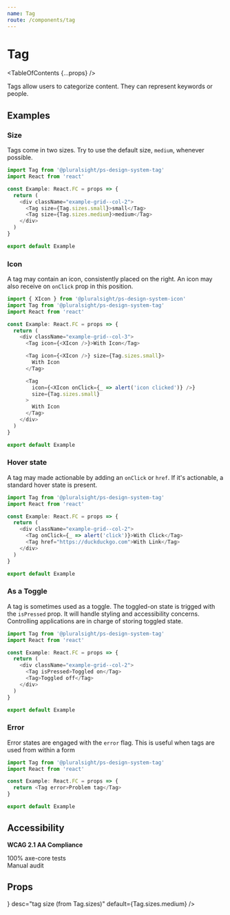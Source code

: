 ```yaml
---
name: Tag
route: /components/tag
---
```



# Tag

<TableOfContents {...props} />

<Intro>Tags allow users to categorize content. They can represent keywords or people.</Intro>

<Usage
  figmaUrl="https://www.figma.com/file/YsTklBecdddy9RZ3HXddIseD/?node-id=10232%3A1"
  install="npm install @pluralsight/ps-design-system-tag"
  import="import Tag from '@pluralsight/ps-design-system-tag'"
  packageName="tag"
  version={props.version}
/>

## Examples

### Size

Tags come in two sizes. Try to use the default size, `medium`, whenever possible.

```typescript
import Tag from '@pluralsight/ps-design-system-tag'
import React from 'react'

const Example: React.FC = props => {
  return (
    <div className="example-grid--col-2">
      <Tag size={Tag.sizes.small}>small</Tag>
      <Tag size={Tag.sizes.medium}>medium</Tag>
    </div>
  )
}

export default Example
```

### Icon

A tag may contain an icon, consistently placed on the right. An icon may also
receive on `onClick` prop in this position.

```typescript
import { XIcon } from '@pluralsight/ps-design-system-icon'
import Tag from '@pluralsight/ps-design-system-tag'
import React from 'react'

const Example: React.FC = props => {
  return (
    <div className="example-grid--col-3">
      <Tag icon={<XIcon />}>With Icon</Tag>

      <Tag icon={<XIcon />} size={Tag.sizes.small}>
        With Icon
      </Tag>

      <Tag
        icon={<XIcon onClick={_ => alert('icon clicked')} />}
        size={Tag.sizes.small}
      >
        With Icon
      </Tag>
    </div>
  )
}

export default Example
```

### Hover state

A tag may made actionable by adding an `onClick` or `href`. If it's actionable,
a standard hover state is present.

```typescript
import Tag from '@pluralsight/ps-design-system-tag'
import React from 'react'

const Example: React.FC = props => {
  return (
    <div className="example-grid--col-2">
      <Tag onClick={_ => alert('click')}>With Click</Tag>
      <Tag href="https://duckduckgo.com">With Link</Tag>
    </div>
  )
}

export default Example
```

### As a Toggle

A tag is sometimes used as a toggle. The toggled-on state is trigged with the
`isPressed` prop. It will handle styling and accessibility concerns. Controlling
applications are in charge of storing toggled state.

```typescript
import Tag from '@pluralsight/ps-design-system-tag'
import React from 'react'

const Example: React.FC = props => {
  return (
    <div className="example-grid--col-2">
      <Tag isPressed>Toggled on</Tag>
      <Tag>Toggled off</Tag>
    </div>
  )
}

export default Example
```

### Error

Error states are engaged with the `error` flag. This is useful when tags are
used from within a form

```typescript
import Tag from '@pluralsight/ps-design-system-tag'
import React from 'react'

const Example: React.FC = props => {
  return <Tag error>Problem tag</Tag>
}

export default Example
```

## Accessibility

**WCAG 2.1 AA Compliance**

<CheckCircleFilledIcon color="green" size="xSmall" /> 100% axe-core tests
<br />
<WarningFilledIcon color="red" size="xSmall" /> Manual audit

## Props

<TypesTable>
  <TypesProp
    name="error"
    type="boolean"
    desc="error state flag"
    default="false"
  />
  <TypesProp name="icon" type="*Icon" desc="Icon component, right-aligned" />
  <TypesProp
    name="isPressed"
    type="boolean"
    desc="for accessibility of tags used as toggles"
    default="false"
  />
  <TypesProp
    name="size"
    type={<TypesEnum enum={Tag.sizes} />}
    desc="tag size (from Tag.sizes)"
    default={Tag.sizes.medium}
  />
</TypesTable>
